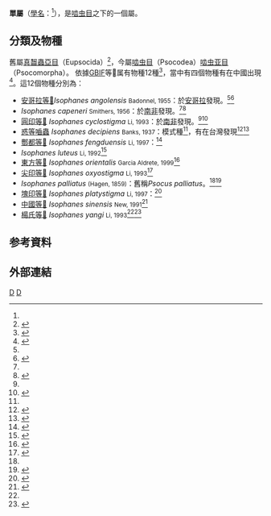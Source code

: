 {{CJK-New-Char|2A605}}
{{Automatic Taxobox
| taxon = Isophanes
| authority = Banks, 1937
| subfamilia = [[單𪘅亞科|單𪘅亞科]] Caeciliusinae<ref name=mhn>{{cite book |last1=Lienhard |first1=C. |last2=Smithers |first2=C. N. |year=2002 |title=Psocoptera (Insecta): World Catalogue and Bibliography. Instrumenta Biodiversitatis, vol. 5. |publisher=Muséum d'histoire naturelle |location=Genève |url=http://www.ville-ge.ch/mhng/psocoptera/divers/synthesis_add_1_10.pdf |access-date=2015-01-28 |archive-date=2016-03-04 |archive-url=https://web.archive.org/web/20160304132124/http://www.ville-ge.ch/mhng/psocoptera/divers/synthesis_add_1_10.pdf |dead-url=no }}</ref>
| tribe = CAECILIUSINI<ref name=mhn />
| subdivision_ranks = [[種_(生物)|種]]
| subdivision = [[#分類與物種|見內文]]
| synonyms = 
}}

'''單{{僻字|𪘅|左虫右齒}}屬'''（[[學名|學名]]：{{lang|la|'''''Isophanes'''''}}<ref name=mhn />），是[[啮虫总目|啮虫目]]之下的一個屬。

== 分類及物種 ==
舊屬[[真齧蟲亞目|真齧蟲亞目]]（Eupsocida）<ref name=ztflh_16425>{{ztflh |id=16425 |title=真啮虫亚目}}</ref>，今屬[[啮虫总目|啮虫目]]（Psocodea）[[啮虫亚目|啮虫亚目]]（Psocomorpha）。
依據[[GBIF|GBIF]]等𪘅属有物種12種<ref>{{GBIF |id=4396203|accessdate=2015-01-28 |title=Isophanes Banks, 1937 }}</ref>，當中有四個物種有在中國出現<ref name=cnki>{{cite journal|url=http://www.cnki.com.cn/Article/CJFDTotal-GZKX199302011.htm|title=等𪘅属及中国四新种记述(𪘅目:单𪘅科)|author=[[李法圣|李法圣]]|language=zh-hans|accessdate=2014-12-16|date=1993-02|journal=《[[贵州科学|贵州科学]]》|volume=1993年|issue=02期|archive-date=2020-09-18|archive-url=https://web.archive.org/web/20200918104157/http://www.cnki.com.cn/Article/CJFDTotal-GZKX199302011.htm|dead-url=no}}</ref>。這12個物種分別為：
* [[安哥拉等𪘅|安哥拉等𪘅]]''Isophanes angolensis'' <small>Badonnel, 1955</small>：於[[安哥拉|安哥拉]]發現。<ref name=cnki /><ref>{{GBIF |id=4396205|accessdate=2015-01-28 |title=Isophanes angolensis Badonnel, 1955 }}</ref>
* ''Isophanes capeneri'' <small>Smithers, 1956</small>：於[[南非|南非]]發現。<ref name=cnki /><ref>{{GBIF |id=4396204|accessdate=2015-01-28 |title=Isophanes capeneri Smithers, 1956 }}</ref>
* [[圓印等𪘅|圓印等𪘅]] ''Isophanes cyclostigma '' <small>Li, 1993</small>：於[[南非|南非]]發現。<ref name=cnki /><ref>{{GBIF |id=4396212|accessdate=2015-01-28 |title=Isophanes cyclostigma Li, 1993 }}</ref>
* [[惑等嚙蟲|惑等嚙蟲]] ''Isophanes decipiens'' <small>Banks, 1937</small>：模式種<ref name=cnki />，有在台灣發現<ref name=TaiBIF_348643>{{TaiBIF |id=348643 |taxon=Isophanes decipiens Banks, 1937 |zh=惑等嚙蟲 |accessdate=2015-01-28 }}</ref><ref>{{GBIF |id=4396206|accessdate=2015-01-28 |title=Isophanes decipiens Banks, 1937 }}</ref>
* [[酆都等𪘅|酆都等𪘅]] ''Isophanes fengduensis'' <small>Li, 1997</small>：<ref>{{GBIF |id=4396206|accessdate=2015-01-28 |title=Isophanes fengduensis Li, 1997 }}</ref>
* ''Isophanes luteus'' <small>Li, 1992</small><ref>{{GBIF |id=4396208|accessdate=2015-01-28 |title=Isophanes luteus Li, 1992 }}</ref>
* [[東方等𪘅|東方等𪘅]] ''Isophanes orientalis'' <small>Garcia Aldrete, 1999</small><ref>{{GBIF |id=4396213|accessdate=2015-01-28 |title=Isophanes orientalis Garcia Aldrete, 1999 }}</ref>
* [[尖印等𪘅|尖印等𪘅]] ''Isophanes oxyostigma '' <small>Li, 1993</small><ref>{{GBIF |id=4396207|accessdate=2015-01-28 |title=Isophanes oxyostigma Li, 1993 }}</ref>
* ''Isophanes palliatus '' <small>(Hagen, 1859)</small>：舊稱''Psocus palliatus''。<ref name=cnki /><ref>{{GBIF |id=4396210|accessdate=2015-01-28 |title=Isophanes palliatus (Hagen, 1859)}}</ref>
* [[塊印等𪘅|塊印等𪘅]] ''Isophanes platystigma '' <small>Li, 1997</small>：<ref>{{GBIF |id=4396212|accessdate=2015-01-28 |title=Isophanes platystigma Li, 1997 }}</ref>
* [[中國等𪘅|中國等𪘅]] ''Isophanes sinensis '' <small>New, 1991</small><ref>{{GBIF |id=4396211|accessdate=2015-01-28 |title=Isophanes sinensis New, 1991 }}</ref>
* [[楊氏等𪘅|楊氏等𪘅]] ''Isophanes yangi'' <small>Li, 1993</small><ref name=cnki /><ref>{{GBIF |id=4396215|accessdate=2015-01-28 |title=Isophanes yangi Li, 1993 }}</ref>

== 参考資料 ==
{{reflist}}

==外部連結==
{{commonscat|Isophanes}}

{{taxonbar}}
[[Category:_1937年描述的分类群|D]]
[[Category:啮虫亚目|D]]